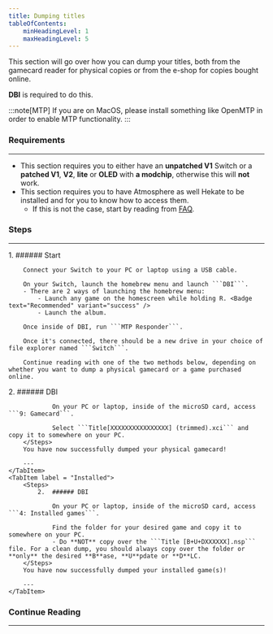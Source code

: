 ```yaml
---
title: Dumping titles
tableOfContents:
    minHeadingLevel: 1
    maxHeadingLevel: 5
---
```



This section will go over how you can dump your titles, both from the gamecard reader for physical copies or from the e-shop for copies bought online.

**DBI** is required to do this.

:::note[MTP]
If you are on MacOS, please install something like OpenMTP in order to enable MTP functionality.
:::

### Requirements

---

- This section requires you to either have an **unpatched V1** Switch or a **patched V1**, **V2**, **lite** or **OLED** with **a modchip**, otherwise this will **not** work.
- This section requires you to have Atmosphere as well Hekate to be installed and for you to know how to access them.
    - If this is not the case, start by reading from <u>[FAQ](/introduction/faq/)</u>.

### Steps

---

<Steps>
    1.  ###### Start

        Connect your Switch to your PC or laptop using a USB cable.

        On your Switch, launch the homebrew menu and launch ```DBI```.
        - There are 2 ways of launching the homebrew menu:
            - Launch any game on the homescreen while holding R. <Badge text="Recommended" variant="success" />
            - Launch the album.

        Once inside of DBI, run ```MTP Responder```.

        Once it's connected, there should be a new drive in your choice of file explorer named ```Switch```.

        Continue reading with one of the two methods below, depending on whether you want to dump a physical gamecard or a game purchased online.
</Steps>
<Tabs>
    <TabItem label = "Gamecard">
        <Steps>
            2.  ###### DBI

                On your PC or laptop, inside of the microSD card, access ```9: Gamecard```.

                Select ```Title[XXXXXXXXXXXXXXXX] (trimmed).xci``` and copy it to somewhere on your PC.
        </Steps>
        You have now successfully dumped your physical gamecard!

        ---
    </TabItem>
    <TabItem label = "Installed">
        <Steps>
            2.  ###### DBI

                On your PC or laptop, inside of the microSD card, access ```4: Installed games```.

                Find the folder for your desired game and copy it to somewhere on your PC.
                - Do **NOT** copy over the ```Title [B+U+DXXXXXX].nsp``` file. For a clean dump, you should always copy over the folder or **only** the desired **B**ase, **U**pdate or **D**LC.
        </Steps>
        You have now successfully dumped your installed game(s)!

        ---
    </TabItem>
</Tabs>

### Continue Reading

---
